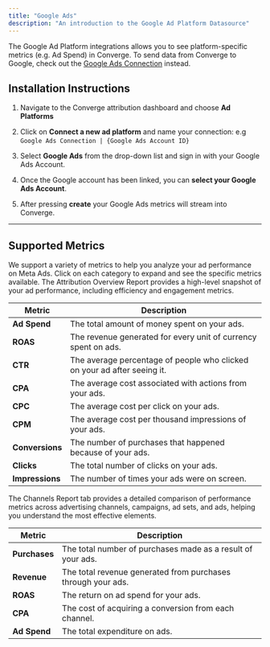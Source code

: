 ```yaml
---
title: "Google Ads"
description: "An introduction to the Google Ad Platform Datasource"
---
```


<Note> The Google Ad Platform integrations allows you to see platform-specific metrics (e.g. Ad Spend) in Converge. 
To send data from Converge to Google, check out the [Google Ads Connection](../../connections/google-ads) instead.</Note>

## Installation Instructions

<AccordionGroup >
<Accordion icon="list" title="Installation Instructions">

1. Navigate to the Converge attribution dashboard and choose **Ad Platforms** 
   &nbsp;

2. Click on **Connect a new ad platform** and name your connection: e.g `Google Ads Connection | {Google Ads Account ID}`
   &nbsp;

3. Select **Google Ads** from the drop-down list and sign in with your Google Ads Account.
   &nbsp;

4. Once the Google account has been linked, you can **select your Google Ads Account**. 

5. After pressing **create** your Google Ads metrics will stream into Converge.
   &nbsp;


</Accordion>
</AccordionGroup> 

---
## Supported Metrics

We support a variety of metrics to help you analyze your ad performance on Meta Ads. Click on each category to expand and see the specific metrics available.
<AccordionGroup>
<Accordion icon="chart-column" title="Overview Report">
The Attribution Overview Report provides a high-level snapshot of your ad performance, including efficiency and engagement metrics.

| Metric        | Description                                                     |
|---------------|-----------------------------------------------------------------|
| **Ad Spend**  | The total amount of money spent on your ads.                    |
| **ROAS**      | The revenue generated for every unit of currency spent on ads.  |
| **CTR**       | The average percentage of people who clicked on your ad after seeing it.       |
| **CPA**       | The average cost associated with actions from your ads.         |
| **CPC**       | The average cost per click on your ads.                         |
| **CPM**       | The average cost per thousand impressions of your ads.          |
| **Conversions** | The number of purchases that happened because of your ads.    |
| **Clicks**    | The total number of clicks on your ads.                         |
| **Impressions**| The number of times your ads were on screen.                   |

</Accordion>

<Accordion icon="network-wired" title="Channels Report">
The Channels Report tab provides a detailed comparison of performance metrics across advertising channels, campaigns, ad sets, and ads, helping you understand the most effective elements.

| Metric        | Description                                                  |
|---------------|--------------------------------------------------------------|
| **Purchases** | The total number of purchases made as a result of your ads.  |
| **Revenue**   | The total revenue generated from purchases through your ads. |
| **ROAS**      | The return on ad spend for your ads.                         |
| **CPA**       | The cost of acquiring a conversion from each channel.        |
| **Ad Spend**  | The total expenditure on ads.                                |

</Accordion>
</AccordionGroup>